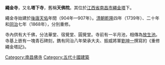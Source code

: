 {{Unreferenced|time=2019-06-12T23:30:11+00:00}}
'''繩金寺'''，又名'''塔下寺'''，舊稱'''天佛院'''。其位於[[江西省|江西省]][[南昌市|南昌市]][[繩金塔|繩金塔]]下。

繩金寺始建於[[後唐|後唐]][[天祐_(唐朝)|天佑]]年間（904年—907年）。[[清朝|清朝]][[乾隆|乾隆]]四年（1739年）、二十年和[[同治|同治]]七年（1868年），分別重修。

寺內供有大千佛，分法華堂、宿覺堂、圓覺堂。寺前有一半月池，相傳為[[放生池|放生池]]。寺基上嵌有一塊青石碑刻，鐫有同治八年榮承大夫、振威將軍[[劉坤一|劉坤一]]撰寫的《重修繩金塔記》。

{{老南昌}}
{{DEFAULTSORT:S}}
[[Category:南昌佛寺|Category:南昌佛寺]]
[[Category:五代十國建築|Category:五代十國建築]]
{{Jiangxi-stub}}
{{文物保护单位小作品}}